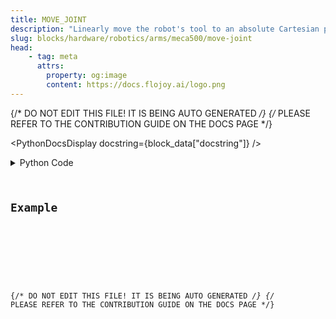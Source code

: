 ```yaml
---
title: MOVE_JOINT
description: "Linearly move the robot's tool to an absolute Cartesian position."
slug: blocks/hardware/robotics/arms/meca500/move-joint
head:
    - tag: meta
      attrs:
        property: og:image
        content: https://docs.flojoy.ai/logo.png
---
```


{/* DO NOT EDIT THIS FILE! IT IS BEING AUTO GENERATED */}
{/* PLEASE REFER TO THE CONTRIBUTION GUIDE ON THE DOCS PAGE */}


<PythonDocsDisplay docstring={block_data["docstring"]} />
<details>
<summary>Python Code</summary>



<Code code={pythonCode} lang="py" wrap theme="dracula" />

[Find this Flojoy Block on GitHub](https://github.com/flojoy-ai/blocks/blob/main/blocks/HARDWARE/ROBOTICS/ARMS/MECA500/MOVE_JOINT/MOVE_JOINT.py)

</details>

## Example


<GetHelpWidget />


<AppDisplay app={app} blockName="MOVE_JOINT" client:visible />


<Example />

{/* DO NOT EDIT THIS FILE! IT IS BEING AUTO GENERATED */}
{/* PLEASE REFER TO THE CONTRIBUTION GUIDE ON THE DOCS PAGE */}
